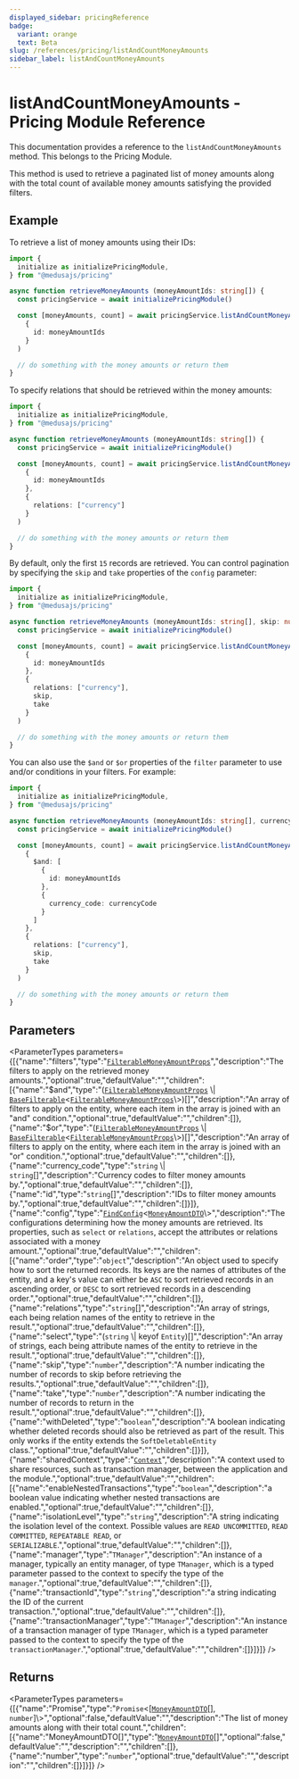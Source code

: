 ```yaml
---
displayed_sidebar: pricingReference
badge:
  variant: orange
  text: Beta
slug: /references/pricing/listAndCountMoneyAmounts
sidebar_label: listAndCountMoneyAmounts
---
```



# listAndCountMoneyAmounts - Pricing Module Reference

This documentation provides a reference to the `listAndCountMoneyAmounts` method. This belongs to the Pricing Module.

This method is used to retrieve a paginated list of money amounts along with the total count of available money amounts satisfying the provided filters.

## Example

To retrieve a list of money amounts using their IDs:

```ts
import { 
  initialize as initializePricingModule,
} from "@medusajs/pricing"

async function retrieveMoneyAmounts (moneyAmountIds: string[]) {
  const pricingService = await initializePricingModule()

  const [moneyAmounts, count] = await pricingService.listAndCountMoneyAmounts(
    {
      id: moneyAmountIds
    }
  )

  // do something with the money amounts or return them
}
```

To specify relations that should be retrieved within the money amounts:

```ts
import { 
  initialize as initializePricingModule,
} from "@medusajs/pricing"

async function retrieveMoneyAmounts (moneyAmountIds: string[]) {
  const pricingService = await initializePricingModule()

  const [moneyAmounts, count] = await pricingService.listAndCountMoneyAmounts(
    {
      id: moneyAmountIds
    },
    {
      relations: ["currency"]
    }
  )

  // do something with the money amounts or return them
}
```

By default, only the first `15` records are retrieved. You can control pagination by specifying the `skip` and `take` properties of the `config` parameter:

```ts
import { 
  initialize as initializePricingModule,
} from "@medusajs/pricing"

async function retrieveMoneyAmounts (moneyAmountIds: string[], skip: number, take: number) {
  const pricingService = await initializePricingModule()

  const [moneyAmounts, count] = await pricingService.listAndCountMoneyAmounts(
    {
      id: moneyAmountIds
    },
    {
      relations: ["currency"],
      skip,
      take
    }
  )

  // do something with the money amounts or return them
}
```

You can also use the `$and` or `$or` properties of the `filter` parameter to use and/or conditions in your filters. For example:

```ts
import { 
  initialize as initializePricingModule,
} from "@medusajs/pricing"

async function retrieveMoneyAmounts (moneyAmountIds: string[], currencyCode: string[], skip: number, take: number) {
  const pricingService = await initializePricingModule()

  const [moneyAmounts, count] = await pricingService.listAndCountMoneyAmounts(
    {
      $and: [
        {
          id: moneyAmountIds
        },
        {
          currency_code: currencyCode
        }
      ]
    },
    {
      relations: ["currency"],
      skip,
      take
    }
  )

  // do something with the money amounts or return them
}
```

## Parameters

<ParameterTypes parameters={[{"name":"filters","type":"[`FilterableMoneyAmountProps`](../../interfaces/FilterableMoneyAmountProps.mdx)","description":"The filters to apply on the retrieved money amounts.","optional":true,"defaultValue":"","children":[{"name":"$and","type":"([`FilterableMoneyAmountProps`](../../interfaces/FilterableMoneyAmountProps.mdx) \\| [`BaseFilterable`](../../interfaces/BaseFilterable.mdx)<[`FilterableMoneyAmountProps`](../../interfaces/FilterableMoneyAmountProps.mdx)\\>)[]","description":"An array of filters to apply on the entity, where each item in the array is joined with an \"and\" condition.","optional":true,"defaultValue":"","children":[]},{"name":"$or","type":"([`FilterableMoneyAmountProps`](../../interfaces/FilterableMoneyAmountProps.mdx) \\| [`BaseFilterable`](../../interfaces/BaseFilterable.mdx)<[`FilterableMoneyAmountProps`](../../interfaces/FilterableMoneyAmountProps.mdx)\\>)[]","description":"An array of filters to apply on the entity, where each item in the array is joined with an \"or\" condition.","optional":true,"defaultValue":"","children":[]},{"name":"currency_code","type":"`string` \\| `string`[]","description":"Currency codes to filter money amounts by.","optional":true,"defaultValue":"","children":[]},{"name":"id","type":"`string`[]","description":"IDs to filter money amounts by.","optional":true,"defaultValue":"","children":[]}]},{"name":"config","type":"[`FindConfig`](../../interfaces/FindConfig.mdx)<[`MoneyAmountDTO`](../../interfaces/MoneyAmountDTO.mdx)\\>","description":"The configurations determining how the money amounts are retrieved. Its properties, such as `select` or `relations`, accept the attributes or relations associated with a money amount.","optional":true,"defaultValue":"","children":[{"name":"order","type":"`object`","description":"An object used to specify how to sort the returned records. Its keys are the names of attributes of the entity, and a key's value can either be `ASC` to sort retrieved records in an ascending order, or `DESC` to sort retrieved records in a descending order.","optional":true,"defaultValue":"","children":[]},{"name":"relations","type":"`string`[]","description":"An array of strings, each being relation names of the entity to retrieve in the result.","optional":true,"defaultValue":"","children":[]},{"name":"select","type":"(`string` \\| keyof `Entity`)[]","description":"An array of strings, each being attribute names of the entity to retrieve in the result.","optional":true,"defaultValue":"","children":[]},{"name":"skip","type":"`number`","description":"A number indicating the number of records to skip before retrieving the results.","optional":true,"defaultValue":"","children":[]},{"name":"take","type":"`number`","description":"A number indicating the number of records to return in the result.","optional":true,"defaultValue":"","children":[]},{"name":"withDeleted","type":"`boolean`","description":"A boolean indicating whether deleted records should also be retrieved as part of the result. This only works if the entity extends the `SoftDeletableEntity` class.","optional":true,"defaultValue":"","children":[]}]},{"name":"sharedContext","type":"[`Context`](../../interfaces/Context.mdx)","description":"A context used to share resources, such as transaction manager, between the application and the module.","optional":true,"defaultValue":"","children":[{"name":"enableNestedTransactions","type":"`boolean`","description":"a boolean value indicating whether nested transactions are enabled.","optional":true,"defaultValue":"","children":[]},{"name":"isolationLevel","type":"`string`","description":"A string indicating the isolation level of the context. Possible values are `READ UNCOMMITTED`, `READ COMMITTED`, `REPEATABLE READ`, or `SERIALIZABLE`.","optional":true,"defaultValue":"","children":[]},{"name":"manager","type":"`TManager`","description":"An instance of a manager, typically an entity manager, of type `TManager`, which is a typed parameter passed to the context to specify the type of the `manager`.","optional":true,"defaultValue":"","children":[]},{"name":"transactionId","type":"`string`","description":"a string indicating the ID of the current transaction.","optional":true,"defaultValue":"","children":[]},{"name":"transactionManager","type":"`TManager`","description":"An instance of a transaction manager of type `TManager`, which is a typed parameter passed to the context to specify the type of the `transactionManager`.","optional":true,"defaultValue":"","children":[]}]}]} />

## Returns

<ParameterTypes parameters={[{"name":"Promise","type":"`Promise`<[[`MoneyAmountDTO`](../../interfaces/MoneyAmountDTO.mdx)[], `number`]\\>","optional":false,"defaultValue":"","description":"The list of money amounts along with their total count.","children":[{"name":"MoneyAmountDTO[]","type":"[`MoneyAmountDTO`](../../interfaces/MoneyAmountDTO.mdx)[]","optional":false,"defaultValue":"","description":"","children":[]},{"name":"number","type":"`number`","optional":true,"defaultValue":"","description":"","children":[]}]}]} />
